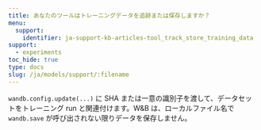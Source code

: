 ```yaml
---
title: あなたのツールはトレーニングデータを追跡または保存しますか？
menu:
  support:
    identifier: ja-support-kb-articles-tool_track_store_training_data
support:
  - experiments
toc_hide: true
type: docs
slug: /ja/models/support/:filename
---
```

`wandb.config.update(...)` に SHA または一意の識別子を渡して、データセットをトレーニング run と関連付けます。W&B は、ローカルファイル名で `wandb.save` が呼び出されない限りデータを保存しません。